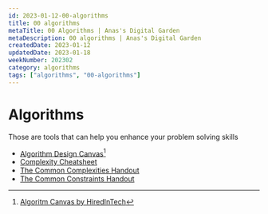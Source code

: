 ```yaml
---
id: 2023-01-12-00-algorithms
title: 00 algorithms
metaTitle: 00 Algorithms | Anas's Digital Garden
metaDescription: 00 algorithms | Anas's Digital Garden
createdDate: 2023-01-12
updatedDate: 2023-01-18
weekNumber: 202302
category: algorithms
tags: ["algorithms", "00-algorithms"]
---
```


# Algorithms

Those are tools that can help you enhance your problem solving skills

- [Algorithm Design Canvas](./pdf/algorithm_design_canvas.pdf)[^1]
- [Complexity Cheatsheet](./pdf/complexity_cheatsheet.pdf)
- [The Common Complexities Handout](./pdf/the_common_complexities_handout.pdf)
- [The Common Constraints Handout](./pdf/the_common_constraints_handout.pdf)

[^1]: [Algoritm Canvas by HiredInTech](https://www.hiredintech.com/classrooms/algorithm-design/lesson/78)
